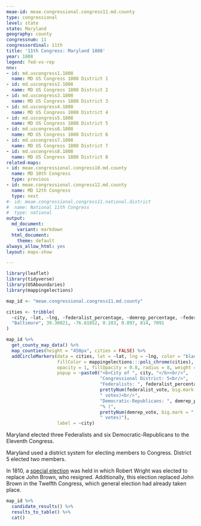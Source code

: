 ```yaml
---
meae-id: meae.congressional.congress11.md.county
type: congressional
level: state
state: Maryland
geography: county
congressnum: 11
congressordinal: 11th
title: '11th Congress: Maryland 1808'
year: 1808
legend: fed-vs-rep
nnv:
- id: md.uscongress1.1808
  name: MD US Congress 1808 District 1
- id: md.uscongress2.1808
  name: MD US Congress 1808 District 2
- id: md.uscongress3.1808
  name: MD US Congress 1808 District 3
- id: md.uscongress4.1808
  name: MD US Congress 1808 District 4
- id: md.uscongress5.1808
  name: MD US Congress 1808 District 5
- id: md.uscongress6.1808
  name: MD US Congress 1808 District 6
- id: md.uscongress7.1808
  name: MD US Congress 1808 District 7
- id: md.uscongress8.1808
  name: MD US Congress 1808 District 8
related-maps:
- id: meae.congressional.congress10.md.county
  name: MD 10th Congress
  type: previous
- id: meae.congressional.congress12.md.county
  name: MD 12th Congress
  type: next
#- id: meae.congressional.congress11.national.district
#  name: National 11th Congress
#  type: national
output:
  md_document:
    variant: markdown
  html_document:
    theme: default
always_allow_html: yes
layout: maps-show

---
```


```r
library(leaflet)
library(tidyverse)
library(USAboundaries)
library(mappingelections)

map_id <- "meae.congressional.congress11.md.county"

cities <- tribble(
  ~city, ~lat, ~lng, ~federalist_percentage, ~demrep_percentage, ~federalist_vote, ~demrep_vote,
  "Baltimore", 39.30021, -76.61052, 0.103, 0.897, 814, 7091
)
```

<div class="map">

```r
map_id %>%
  get_county_map_data() %>%
  map_counties(height = "450px", cities = FALSE) %>%
  addCircleMarkers(data = cities, lat = ~lat, lng = ~lng, color = "black",
                   fillColor = mappingelections:::poli_chrome(cities),
                   opacity = 1, fillOpacity = 0.8, radius = 8, weight = 3,
                   popup = ~paste0("<b>City of ", city, "</b><br/>",
                                   "Congressional District: 5<br/>",
                                   "Federalists: ", federalist_percentage * 100, "% (", 
                                   prettyNum(federalist_vote, big.mark = ","), 
                                   " votes)<br/>",
                                   "Democratic-Republicans: ", demrep_percentage * 100,
                                   "% (", 
                                   prettyNum(demrep_vote, big.mark = ","),
                                   " votes)"),
                   label = ~city)
```

</div>

Maryland elected three Federalists and six Democratic-Republicans to the Eleventh Congress. 

Maryland used a district system for electing members to Congress. District 5 elected two members.

In 1810, a [special election](https://elections.lib.tufts.edu/catalog/tufts:md.uscongress7.special.1810) was held in which Robert Wright was elected to replace John Brown, who resigned. Additionally, this election replaced John Brown in the Twelfth Congress, which general election had already taken place. 

<div class="results-table">

```r
map_id %>%
  candidate_results() %>%
  results_to_table() %>%
  cat()
```

</div>
